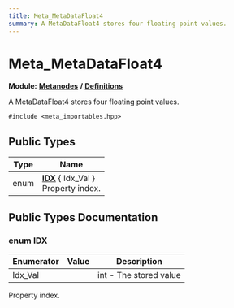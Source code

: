 ```yaml
---
title: Meta_MetaDataFloat4
summary: A MetaDataFloat4 stores four floating point values. 
---
```


# Meta_MetaDataFloat4

**Module:** **[Metanodes](../../modules/metanodes/index.mdx)** **/** **[Definitions](../../modules/metanodes/definitions.mdx)**

A MetaDataFloat4 stores four floating point values. 

`#include <meta_importables.hpp>`

## Public Types

| Type           | Name           |
| -------------- | -------------- |
| enum| **[IDX](#enum-idx)** \{ Idx_Val \}<br />Property index.  |

## Public Types Documentation

### enum IDX

| Enumerator | Value | Description |
| ---------- | ----- | ----------- |
| Idx_Val | | int - The stored value   |

Property index. 
